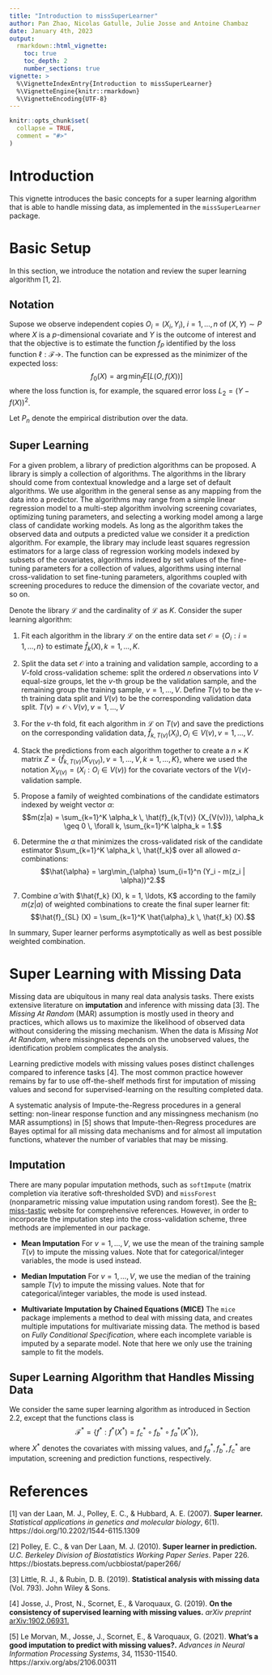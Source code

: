 ```yaml
---
title: "Introduction to missSuperLearner"
author: Pan Zhao, Nicolas Gatulle, Julie Josse and Antoine Chambaz
date: January 4th, 2023
output: 
  rmarkdown::html_vignette:
    toc: true
    toc_depth: 2
    number_sections: true
vignette: >
  %\VignetteIndexEntry{Introduction to missSuperLearner}
  %\VignetteEngine{knitr::rmarkdown}
  %\VignetteEncoding{UTF-8}
---
```


```r
knitr::opts_chunk$set(
  collapse = TRUE,
  comment = "#>"
)
```

# Introduction

This vignette  introduces the  basic concepts for  a super  learning algorithm
that is able to handle missing  data, as implemented in the `missSuperLearner`
package.

# Basic Setup

In this section, we introduce the notation and review the super learning algorithm [1, 2].

## Notation

Supose we  observe independent copies $O_i  = (X_i, Y_i)$,  $i = 1, \ldots   ,n$ of
$(X,Y)\sim P$ where $X$ is a  $p$-dimensional covariate and $Y$ is the outcome
of  interest  and  that  the  objective is  to  estimate  the  function  $f_P$
identified by the loss function $\ell:\mathcal{F}  \to$.  The function can be
expressed as the minimizer of the expected loss: 
$$f_0(X) = \arg\min_f E[L(O, f(X))]$$ 
where the loss function is, for example, the squared error loss $L_2= (Y - f(X))^2$.

Let $P_n$ denote the empirical distribution over the data. 

## Super Learning

For a given problem, a library of prediction algorithms can be proposed. A library is simply a collection of algorithms.
The algorithms in the library should come from contextual knowledge and a large set of default
algorithms. We use algorithm in the general sense as any mapping from the data into a predictor.
The algorithms may range from a simple linear regression model to a multi-step algorithm involving
screening covariates, optimizing tuning parameters, and selecting a working model among a large
class of candidate working models. As long as the algorithm takes the observed data and outputs
a predicted value we consider it a prediction algorithm. For example, the library may include least
squares regression estimators for a large class of regression working models indexed by subsets of
the covariates, algorithms indexed by set values of the fine-tuning parameters for a collection of
values, algorithms using internal cross-validation to set fine-tuning parameters, algorithms coupled
with screening procedures to reduce the dimension of the covariate vector, and so on. 

Denote the library $\mathcal{L}$ and the cardinality of $\mathcal{L}$ as $K$. Consider the super learning algorithm:

1. Fit each algorithm in the library $\mathcal{L}$ on the entire data set $\mathcal{O} = \{O_i : i = 1, \ldots, n\}$ to 
estimate $\hat{f}_k (X), k = 1, \ldots, K$.

2. Split the data set $\mathcal{O}$ into a training and validation sample, according 
to a $V$-fold cross-validation scheme: split the ordered $n$ observations into $V$ equal-size 
groups, let the $v$-th group be the validation sample, and the remaining group the training 
sample, $v = 1, \ldots, V$. Define $T(v)$ to be the $v$-th training data split and $V(v)$ 
to be the corresponding validation data split. $T(v) = \mathcal{O} \backslash V(v), v = 1, \ldots, V$

3.  For the $v$-th fold, fit each algorithm in $\mathcal{L}$ on $T(v)$ and save the 
predictions on the corresponding validation data, $\hat{f}_{k,T(v)} (X_i), O_i \in V(v), v = 1, \ldots, V$.

4. Stack the predictions from each algorithm together to create a $n \times K$ matrix 
$Z =\left\{\hat{f}_{k,T(v)} (X_{V(v)}), v = 1, \ldots, V, k = 1, \ldots, K\right\}$, where we 
used the notation $X_{V(v)} = (X_i: O_i \in V(v))$ for the covariate vectors of the $V(v)$-validation sample.

5. Propose a family of weighted combinations of the candidate estimators indexed 
by weight vector $\alpha$: 
$$m(z|a) = \sum_{k=1}^K \alpha_k \, \hat{f}_{k,T(v)} (X_{V(v)}), \alpha_k \geq 0 \, \forall k, \sum_{k=1}^K \alpha_k = 1.$$
6. Determine the $\alpha$ that minimizes the cross-validated risk of the candidate 
estimator $\sum_{k=1}^K \alpha_k \, \hat{f_k}$ over all allowed $\alpha$-combinations:
$$\hat{\alpha} = \arg\min_{\alpha} \sum_{i=1}^n (Y_i - m(z_i | \alpha))^2.$$
7. Combine $\hat{\alpha}$ with $\hat{f_k} (X), k = 1, \ldots, K$ according to the family $m(z|a)$ of weighted combinations to create the final super learner fit: 
$$\hat{f}_{SL} (X) = \sum_{k=1}^K \hat{\alpha}_k \, \hat{f_k} (X).$$

In summary, Super learner performs asymptotically as well as best possible weighted combination.

# Super Learning with Missing Data

Missing data are ubiquitous in many real data analysis tasks. There exists extensive 
literature on **imputation** and inference with missing data [3]. The *Missing At Random* (MAR) assumption
is mostly used in theory and practices, which allows us to maximize the likelihood of observed data 
without considering the missing mechanism. When the data is *Missing Not At Random*, 
where missingness depends on the unobserved values, the identification problem complicates the analysis.

Learning predictive models with missing values poses distinct challenges compared to inference
tasks [4]. The most common practice however remains by far to use off-the-shelf methods first for imputation of
missing values and second for supervised-learning on the resulting completed data.

A systematic analysis of Impute-the-Regress procedures in a general setting: non-linear
response function and any missingness mechanism (no MAR assumptions) in [5] shows that
Impute-then-Regress procedures are Bayes optimal for all missing data mechanisms and for
almost all imputation functions, whatever the number of variables that may be missing.

## Imputation

There are many popular imputation methods, such as `softImpute` (matrix completion via iterative soft-thresholded SVD) 
and `missForest` (nonparametric missing value imputation using random forest). 
See the [R-miss-tastic](https://rmisstastic.netlify.app/) website for comprehensive references.
However, in order to incorporate the imputation step into the cross-validation scheme,
three methods are implemented in our package.

* **Mean Imputation** For $v = 1, \ldots, V$, we use the mean of the training sample $T(v)$ to 
impute the missing values. Note that for categorical/integer variables, the mode is used instead.

* **Median Imputation** For $v = 1, \ldots, V$, we use the median of the training sample $T(v)$ to 
impute the missing values. Note that for categorical/integer variables, the mode is used instead.

* **Multivariate Imputation by Chained Equations (MICE)** The `mice` package implements a method 
to deal with missing data, and creates multiple imputations for multivariate missing data. The method 
is based on *Fully Conditional Specification*, where each incomplete variable is imputed by a separate 
model. Note that here we only use the training sample to fit the models.


## Super Learning Algorithm that Handles Missing Data

We consider the same super learning algorithm as introduced in Section 2.2, except that 
the functions class is
$$\mathcal{F}^\ast = \left\{f^\ast : f^\ast (X^\ast) = f^\ast_{c} \circ f^\ast_{b} \circ f^\ast_{a} (X^\ast) \right\},$$
where $X^\ast$ denotes the covariates with missing values, and $f^\ast_{a}, f^\ast_{b}, f^\ast_{c}$ are imputation,
screening and prediction functions, respectively.

# References

[1] van der Laan, M. J., Polley, E. C., & Hubbard, A. E. (2007). **Super learner.** *Statistical applications in genetics and molecular biology*, 6(1). https://doi.org/10.2202/1544-6115.1309

[2] Polley, E. C., & van Der Laan, M. J. (2010). **Super learner in prediction.** *U.C. Berkeley Division of Biostatistics Working Paper Series*. Paper 226. https://biostats.bepress.com/ucbbiostat/paper266/

[3] Little, R. J., & Rubin, D. B. (2019). **Statistical analysis with missing data** (Vol. 793). John Wiley & Sons.

[4] Josse, J., Prost, N., Scornet, E., & Varoquaux, G. (2019). **On the consistency of supervised learning with missing values.** *arXiv preprint* [arXiv:1902.06931.](https://arxiv.org/abs/1902.06931)

[5] Le Morvan, M., Josse, J., Scornet, E., & Varoquaux, G. (2021). **What’s a good imputation to predict with missing values?.** *Advances in Neural Information Processing Systems*, 34, 11530-11540. https://arxiv.org/abs/2106.00311


